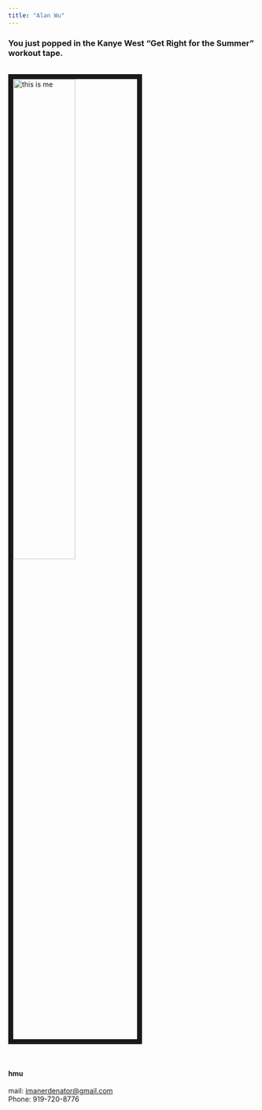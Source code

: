 ```yaml
---
title: "Alan Wu"
---
```


<link rel="stylesheet" href="styles.css" type="text/css">

### You just popped in the Kanye West "Get Right for the Summer" workout tape.

<br><img src="images/alan.jpeg" alt="this is me" style="width:50%; border:10px solid"><br>


<br>

#### hmu
mail: [imanerdenator@gmail.com](mailto:imanerdenator@gmail.com)  
Phone: 919-720-8776